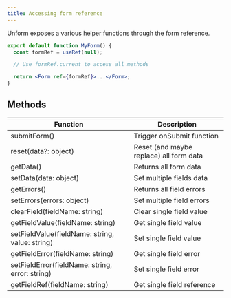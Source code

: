 ```yaml
---
title: Accessing form reference
---
```


Unform exposes a various helper functions through the form reference.

```jsx lineNumbers=true
export default function MyForm() {
  const formRef = useRef(null);

  // Use formRef.current to access all methods

  return <Form ref={formRef}>...</Form>;
}
```

## Methods

<table>
  <thead>
    <tr>
      <th>Function</th>
      <th>Description</th>
    </tr>
  </thead>
  <tbody>
    <tr>
      <td>submitForm()</td>
      <td>Trigger onSubmit function</td>
    </tr>
    <tr>
      <td>reset(data?: object)</td>
      <td>Reset (and maybe replace) all form data</td>
    </tr>
    <tr>
      <td>getData()</td>
      <td>Returns all form data</td>
    </tr>
    <tr>
      <td>setData(data: object)</td>
      <td>Set multiple fields data</td>
    </tr>
    <tr>
      <td>getErrors()</td>
      <td>Returns all field errors</td>
    </tr>
    <tr>
      <td>setErrors(errors: object)</td>
      <td>Set multiple field errors</td>
    </tr>
    <tr>
      <td>clearField(fieldName: string)</td>
      <td>Clear single field value</td>
    </tr>
    <tr>
      <td>getFieldValue(fieldName: string)</td>
      <td>Get single field value</td>
    </tr>
    <tr>
      <td>setFieldValue(fieldName: string, value: string)</td>
      <td>Set single field value</td>
    </tr>
    <tr>
      <td>getFieldError(fieldName: string)</td>
      <td>Get single field error</td>
    </tr>
    <tr>
      <td>setFieldError(fieldName: string, error: string)</td>
      <td>Set single field error</td>
    </tr>
    <tr>
      <td>getFieldRef(fieldName: string)</td>
      <td>Get single field reference</td>
    </tr>
  </tbody>
</table>
